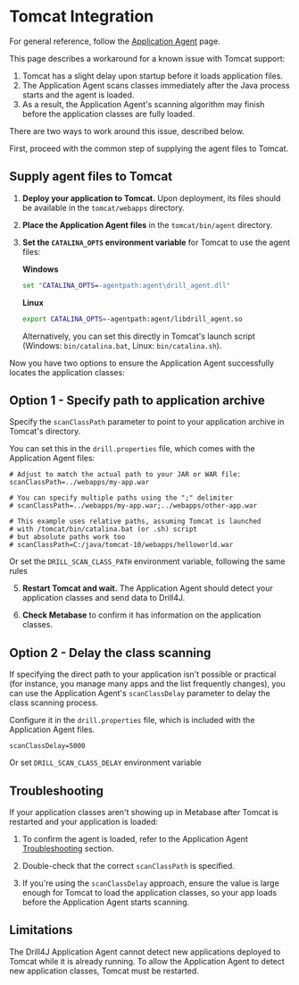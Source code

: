 # Tomcat Integration

For general reference, follow the [Application Agent](/docs/agents/java-agent) page.

This page describes a workaround for a known issue with Tomcat support:

1. Tomcat has a slight delay upon startup before it loads application files.
2. The Application Agent scans classes immediately after the Java process starts and the agent is loaded.
3. As a result, the Application Agent's scanning algorithm may finish before the application classes are fully loaded.

There are two ways to work around this issue, described below.

First, proceed with the common step of supplying the agent files to Tomcat.

## Supply agent files to Tomcat

1. __Deploy your application to Tomcat.__ Upon deployment, its files should be available in the `tomcat/webapps` directory.

2. __Place the Application Agent files__ in the `tomcat/bin/agent` directory.

3. __Set the `CATALINA_OPTS` environment variable__ for Tomcat to use the agent files:

    __Windows__

    ```cmd
    set "CATALINA_OPTS=-agentpath:agent\drill_agent.dll"
    ```

    __Linux__

    ```bash
    export CATALINA_OPTS=-agentpath:agent/libdrill_agent.so
    ```

    Alternatively, you can set this directly in Tomcat's launch script (Windows: `bin/catalina.bat`, Linux: `bin/catalina.sh`).

Now you have two options to ensure the Application Agent successfully locates the application classes:

## Option 1 - Specify path to application archive

Specify the `scanClassPath` parameter to point to your application archive in Tomcat's directory.

You can set this in the `drill.properties` file, which comes with the Application Agent files:

```properties
# Adjust to match the actual path to your JAR or WAR file:
scanClassPath=../webapps/my-app.war

# You can specify multiple paths using the ";" delimiter
# scanClassPath=../webapps/my-app.war;../webapps/other-app.war

# This example uses relative paths, assuming Tomcat is launched
# with /tomcat/bin/catalina.bat (or .sh) script
# but absolute paths work too
# scanClassPath=C:/java/tomcat-10/webapps/helloworld.war
```
  
Or set the `DRILL_SCAN_CLASS_PATH` environment variable, following the same rules

5. __Restart Tomcat and wait.__ The Application Agent should detect your application classes and send data to Drill4J.

6. __Check Metabase__ to confirm it has information on the application classes.

## Option 2 - Delay the class scanning

If specifying the direct path to your application isn't possible or practical (for instance, you manage many apps and the list frequently changes), you can use the Application Agent's `scanClassDelay` parameter to delay the class scanning process.

Configure it in the `drill.properties` file, which is included with the Application Agent files.

```properties
scanClassDelay=5000
```

Or set `DRILL_SCAN_CLASS_DELAY` environment variable

## Troubleshooting

If your application classes aren't showing up in Metabase after Tomcat is restarted and your application is loaded:

1. To confirm the agent is loaded, refer to the Application Agent [Troubleshooting](/docs/agents/java-agent#how-to-confirm-agent-is-loaded) section.

2. Double-check that the correct `scanClassPath` is specified.

3. If you're using the `scanClassDelay` approach, ensure the value is large enough for Tomcat to load the application classes, so your app loads before the Application Agent starts scanning.

## Limitations

The Drill4J Application Agent cannot detect new applications deployed to Tomcat while it is already running. To allow the Application Agent to detect new application classes, Tomcat must be restarted.
